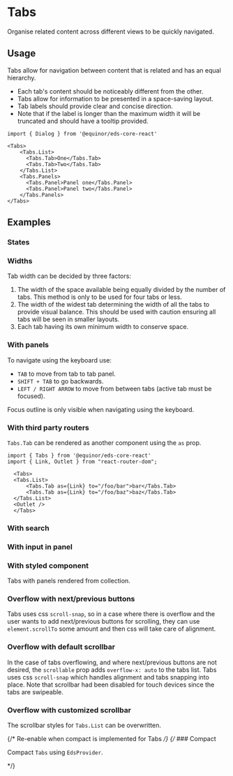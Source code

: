 
# Tabs

Organise related content across different views to be quickly navigated.

<Links 
    ariaUrl="https://www.w3.org/WAI/ARIA/apg/patterns/tabpanel/"
    figmaUrl="https://www.figma.com/file/0bGXR2sCwMVSDNyyzu5BXrO5/UI%E2%80%94User-Interface?node-id=17417%3A0"
    documentationUrl="https://eds.equinor.com/0b0c666ab/p/50d3be-tabs/b/94939a"
    sourceUrl="https://github.com/equinor/design-system/blob/develop/packages/eds-core-react/src/components/Tabs/Tabs.tsx"
    npmUrl="https://www.npmjs.com/package/@equinor/eds-core-react"
/>

<Story id="navigation-tabs--introduction" />
<PropsTable />

## Usage

Tabs allow for navigation between content that is related and has an equal hierarchy.

<ul>
    <li>Each tab's content should be noticeably different from the other.</li>
    <li>Tabs allow for information to be presented in a space-saving layout.</li>
    <li>Tab labels should provide clear and concise direction.</li>
    <li>Note that if the label is longer than the maximum width it will be truncated and should have a tooltip provided.</li>
</ul>

```tsx
import { Dialog } from '@equinor/eds-core-react'

<Tabs>
    <Tabs.List>
      <Tabs.Tab>One</Tabs.Tab>
      <Tabs.Tab>Two</Tabs.Tab>
    </Tabs.List>
    <Tabs.Panels>
      <Tabs.Panel>Panel one</Tabs.Panel>
      <Tabs.Panel>Panel two</Tabs.Panel>
    </Tabs.Panels>
</Tabs>

```

## Examples

### States

<Story id="navigation-tabs--states" />

### Widths

Tab width can be decided by three factors:
<ol>
    <li>The width of the space available being equally divided by the number of tabs. This method is only to be used for four tabs or less.</li>
    <li>The width of the widest tab determining the width of all the tabs to provide visual balance. 
        This should be used with caution ensuring all tabs will be seen in smaller layouts.</li>
    <li>Each tab having its own minimum width to conserve space.</li>
</ol>

<Story id="navigation-tabs--widths" />

### With panels

To navigate using the keyboard use:
<ul>
    <li><code>TAB</code> to move from tab to tab panel.</li>
    <li><code>SHIFT + TAB</code> to go backwards.</li>
    <li><code>LEFT / RIGHT ARROW</code> to move from between tabs (active tab must be focused).</li>
</ul>

Focus outline is only visible when navigating using the keyboard.

<Story id="navigation-tabs--with-panels" />

### With third party routers
`Tabs.Tab` can be rendered as another component using the `as` prop.
```tsx
import { Tabs } from '@equinor/eds-core-react'
import { Link, Outlet } from "react-router-dom";

  <Tabs>
  <Tabs.List>
      <Tabs.Tab as={Link} to="/foo/bar">bar</Tabs.Tab>
      <Tabs.Tab as={Link} to="/foo/baz">baz</Tabs.Tab>
  </Tabs.List>
  <Outlet />
  </Tabs>
```

### With search

<Story id="navigation-tabs--with-search" />

### With input in panel

<Story id="navigation-tabs--with-input-in-panel" />

### With styled component

Tabs with panels rendered from collection.

<Story id="navigation-tabs--with-styled-component" />

### Overflow with next/previous buttons

Tabs uses css `scroll-snap`, so in a case where there is overflow and the user wants to add next/previous buttons for scrolling, 
they can use `element.scrollTo` some amount and then css will take care of alignment.

<Story id="navigation-tabs--overflow" />

### Overflow with default scrollbar

In the case of tabs overflowing, and where next/previous buttons are not desired, the `scrollable` prop adds `overflow-x: auto` to the tabs list. 
Tabs uses css `scroll-snap` which handles alignment and tabs snapping into place. 
Note that scrollbar had been disabled for touch devices since the tabs are swipeable.

<Story id="navigation-tabs--overflow-scroll" />

### Overflow with customized scrollbar

The scrollbar styles for `Tabs.List` can be overwritten.

<Story id="navigation-tabs--overflow-scroll-styled" />

{/* Re-enable when compact is implemented for Tabs */}
{/* ### Compact

Compact `Tabs` using `EdsProvider`.

<Story id="navigation-tabs--compact" /> */}
